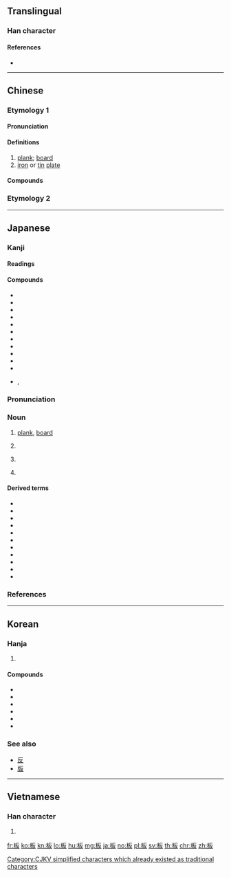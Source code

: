 {{character info/new}}
{{also|闆|反}}
==Translingual==

===Han character===
{{Han char|rn=75|rad=木|as=04|sn=8|four=41947|canj=DHE,XDHE|ids=⿰木反}}

====References====
* {{Han ref|kx=0514.150|dkj=14518|dj=0902.020|hdz=21172.030|uh=677F|ud=26495|bh=AA4F|bd=43599}}

----

==Chinese==

===Etymology 1===
{{zh-forms}}

====Pronunciation====
{{zh-pron
|m=bǎn
|c=baan2
|mn=pán
|mc=y
|oc=y
|ma=Zh-ban.ogg
|cat=n
}}

====Definitions====
{{zh-hanzi}}

# [[plank]]; [[board]]
# [[iron]] or [[tin]] [[plate]]

====Compounds====
{{der5|lang=zh|{{zh-l|板板六十四}}
|[[板报]]
|[[板壁]]
|[[板擦儿]]
|[[板材]]
|{{zh-l|板車}}
|[[板齿]]
|{{zh-l|板床}}
|[[板锉]]
|[[板凳]]
|[[板斧]]
|{{zh-l|板鼓}}
|{{zh-l|板胡}}
|[[板籍]]
|[[板结]]
|{{zh-l|板塊}}
|{{zh-l|板藍根}}
|{{zh-l|板栗}}
|{{zh-l|板門}}
|{{zh-l|板皮}}
|[[板墙]]
|{{zh-l|板球}}
|[[板儿爷]]
|{{zh-l|板上釘釘}}
|{{zh-l|板式}}
|{{zh-l|板書}}
|{{zh-l|板刷}}
|{{zh-l|板瓦}}
|{{zh-l|板鴨}}
|{{zh-l|板牙}}
|{{zh-l|板煙}}
|{{zh-l|板眼}}
|{{zh-l|板硬}}
|{{zh-l|板油}}
|{{zh-l|板羽球}}
|{{zh-l|板障}}
|{{zh-l|板正}}
|{{zh-l|板直}}
|{{zh-l|板紙}}
|{{zh-l|板滯}}
|{{zh-l|板子}}
|{{zh-l|滑板車|[[kick scooter]]}}
|{{zh-l|拍板}}
}}

===Etymology 2===
{{zh-see|闆}}

----

==Japanese==

===Kanji===
{{ja-kanji|grade=3|rs=木04}}

====Readings====
{{ja-readings|goon=[[へん]] (hen)|kanon=[[はん]] (han)|kanyoon=[[ばん]] (ban)|kun=[[いた]] (ita)}}

====Compounds====
{{der-top|Compounds}}
* {{ja-r|板木|はんぎ}}
* {{ja-r|板木|ばんぎ}}
* {{ja-r|板書|ばんしょ}}
* {{ja-r|指板|しばん|[[fingerboard]]}}
* {{ja-r|黒板|こくばん|[[blackboard]]}}
* {{ja-r|白板|はくばん|[[whiteboard]]}}
* {{ja-r|平板型|へいばん}}
* {{ja-r|平板型|へいばんがた}}
* {{ja-r|平板式|へいばんしき}}
* {{ja-r|鉄板|てっぱん|[[griddle]]}}
* {{ja-r|鉄板焼き|てっぱんやき}}
* {{ja-r|三板|サンパン}}, {{ja-r|舢板|サンパン|[[sampan]]}}
{{der-bottom}}

{{wp|lang=ja}}
{{ja-kanjitab|いた|yomi=k}}

===Pronunciation===
{{ja-pron|yomi=k|いた|acc=1|acc_ref=DJR,NHK}}

===Noun===
{{ja-noun|いた}}

# [[plank]], [[board]]
# {{lb|ja|cooking|sort=いた}} {{abbreviation of|俎板|lang=ja}}
# {{lb|ja|cooking|sort=いた}} {{abbreviation of|板前|lang=ja}}
# {{lb|ja|cooking|sort=いた}} {{abbreviation of|板場|lang=ja}}

====Derived terms====
{{der-top}}
* {{ja-r|板垣|いたがき}}
* {{ja-r|板材|いたざい}}
* {{ja-r|板の間|いたのま}}
* {{ja-r|板場|いたば}}
* {{ja-r|板挟み|いたばさみ}}
* {{ja-r|板碑|いたび}}
* {{ja-r|板塀|いたべい}}
* {{ja-r|板前|いたまえ}}
* {{ja-r|板目|いため}}
* {{ja-r|押板|おし.いた|[[shoin]] style [[tokonoma]]}}
* {{ja-r|俎板|まないた}}
{{der-bottom}}

===References===
<references/>

----

==Korean==

===Hanja===
{{ko-hanja|hangeul=[[판]]|eumhun=|rv=pan|mr=p'an|y=phan}}

# {{defn|lang=ko|sort=木04}}

====Compounds====
* {{l|ko|數板|tr=[[수판]], supan}}
* {{l|ko|算板|tr=[[산판]], sanpan}}
* {{l|ko|셈板|tr=[[셈판]], sempan}}
* {{l|ko|籌板|tr=[[주판]], jupan}}
* {{l|ko|珠板|tr=[[주판]], jupan}}
* {{l|ko|頂板|tr=[[정판]], jeongpan}}

===See also===
* [[反]]
* [[版]]

----

==Vietnamese==

===Han character===
{{vi-hantu|[[ván]], [[bản]], [[bửng]], [[phản]]|rs=木04}}

# {{defn|lang=vi}}

[[Category:CJKV simplified characters which already existed as traditional characters]]

[[fr:板]]
[[ko:板]]
[[kn:板]]
[[lo:板]]
[[hu:板]]
[[mg:板]]
[[ja:板]]
[[no:板]]
[[pl:板]]
[[sv:板]]
[[th:板]]
[[chr:板]]
[[zh:板]]